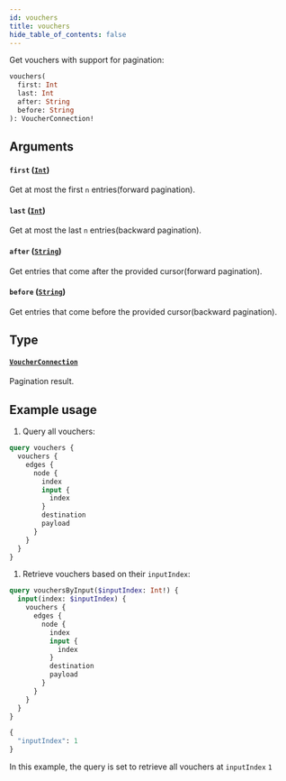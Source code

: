 ```yaml
---
id: vouchers
title: vouchers
hide_table_of_contents: false
---
```



Get vouchers with support for pagination:

```graphql
vouchers(
  first: Int
  last: Int
  after: String
  before: String
): VoucherConnection!
```


## Arguments

#### `first` ([`Int`](../../scalars/int))
Get at most the first `n` entries(forward pagination).



#### `last` ([`Int`](../../scalars/int))
Get at most the last `n` entries(backward pagination).



#### `after` ([`String`](../../scalars/string))
Get entries that come after the provided cursor(forward pagination).



#### `before` ([`String`](../../scalars/string))
Get entries that come before the provided cursor(backward pagination).



## Type

#### [`VoucherConnection`](../../objects/voucher-connection)

Pagination result.


## Example usage

1. Query all vouchers:

  ```graphql
  query vouchers {
    vouchers {
      edges {
        node {
          index
          input {
            index
          }
          destination
          payload
        }
      }
    }
  }
  ```

  1. Retrieve vouchers based on their `inputIndex`:

  ```graphql
  query vouchersByInput($inputIndex: Int!) {
    input(index: $inputIndex) {
      vouchers {
        edges {
          node {
            index
            input {
              index
            }
            destination
            payload
          }
        }
      }
    }
  }
  ```

  ```graphql
  {
    "inputIndex": 1
  }

  ```

  In this example, the query is set to retrieve all vouchers at `inputIndex` `1`
